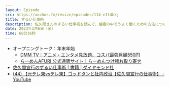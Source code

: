 ```yaml
---
layout: Episode
src: https://anchor.fm/resize/episodes/114-e1t4bkj
title: ずるい仕事術
description: 佐久間さんのずるい仕事術を読んで、組織の中でうまく働くための方法についてアレコレ話しました。
date: 2023年1月6日（金）
time: 68分36秒
---
```


- オープニングトーク：年末年始
    - [DMM TV｜アニメ・エンタメ見放題、コスパ最強月額550円](https://tv.dmm.com/vod/)
    - [らーめんAFURI 公式通販サイト｜らーめんつけ麺お取り寄せ](https://shop.afuri.com/)
- [佐久間宣行のずるい仕事術 | 書籍 | ダイヤモンド社](https://www.diamond.co.jp/book/9784478114797.html)
- [(44) 【元テレ東vsテレ東】ゴッドタンと社内政治【佐久間宣行の仕事術】 - YouTube](https://www.youtube.com/watch?v=zKSM2OkxIYk)